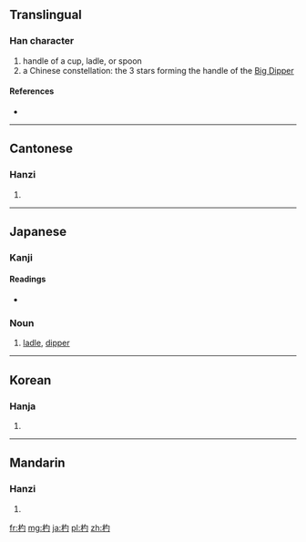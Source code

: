 ==Translingual==

===Han character===
{{Han char|rn=75|rad=木|as=03|sn=7|four=4792<sub>0</sub>|canj=木心戈 (DPI), 木心一 (DPM)}}

# handle of a cup, ladle, or spoon
# a Chinese constellation: the 3 stars forming the handle of the [[Big Dipper]]

====References====
* {{Han ref|kx=0511.190|dkj=14466|dj=0897.020|hdz=21161.050|uh=6753|ud=26451|bh=A840|bd=43072}}

----

==Cantonese==

===Hanzi===
{{yue-hanzi|jyut=|y=seuk3}}

# {{defn|lang=yue|sort=木03}}

----

==Japanese==

===Kanji===
{{ja-kanji|grade=|rs=木03}}

====Readings====
* {{ja-readings|on=[[ひょう]] (hyō), [[てき]] (teki), [[しゃく]] (shaku)|kun=[[ひしゃく]] (hishaku)}}

===Noun===
{{ja-noun|k|hira=しゃく|rom=shaku}} 

# [[ladle]], [[dipper]]

----

==Korean==

===Hanja===
{{ko-hanja|hangeul=[[표]], [[작]]|eumhun=|rv=pyo, jak|mr=p'yo, chak|y=phyo, cak}}

# {{defn|lang=ko|sort=木03}}

----

==Mandarin==

===Hanzi===
{{cmn-hanzi|pin=[[sháo]] ([[shao2]])|wg=shao<sup>2</sup>}}

# {{defn|lang=cmn|sort=木03}}

[[fr:杓]]
[[mg:杓]]
[[ja:杓]]
[[pl:杓]]
[[zh:杓]]